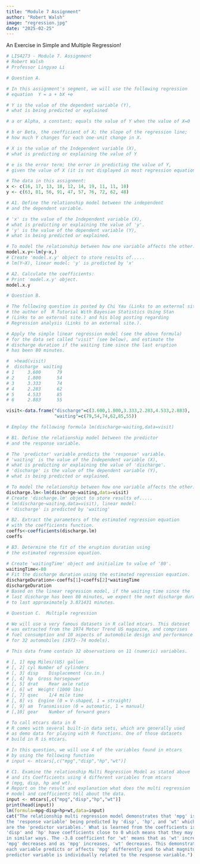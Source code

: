 ```yaml
---
title: "Module 7 Assignment"
author: "Robert Walsh"
image: "regression.jpg"
date: "2025-02-25"
---
```


An Exercise in Simple and Multiple Regression!

```r
# LIS4273 - Module 7. Assignment
# Robert Walsh
# Professor Lingyao Li

# Question A.

# In this assignment's segment, we will use the following regression
# equation  Y = a + bX +e

# Y is the value of the dependent variable (Y),
# what is being predicted or explained

# a or Alpha, a constant; equals the value of Y when the value of X=0

# b or Beta, the coefficient of X; the slope of the regression line;
# how much Y changes for each one-unit change in X.

# X is the value of the Independent variable (X),
# what is predicting or explaining the value of Y

# e is the error term; the error in predicting the value of Y,
# given the value of X (it is not displayed in most regression equations).

# The data in this assignment:
x <- c(16, 17, 13, 18, 12, 14, 19, 11, 11, 10)
y <- c(63, 81, 56, 91, 47, 57, 76, 72, 62, 48)

# A1. Define the relationship model between the independent
# and the dependent variable.

# 'x' is the value of the Independent variable (X),
# what is predicting or explaining the value of 'y'.
# 'y' is the value of the dependent variable (Y),
# what is being predicted or explained.

# To model the relationship between how one variable affects the other:
model.x.y<-lm(y~x,)
# Create 'model.x.y' object to store results of.....
# lm(Y~X), linear model: 'y' is predicted by 'x'

# A2. Calculate the coefficients:
# Print 'model.x.y' object.
model.x.y

# Question B.

# The following question is posted by Chi Yau (Links to an external site.)
# the author of  R Tutorial With Bayesian Statistics Using Stan
# (Links to an external site.) and his blog posting regarding
# Regression analysis (Links to an external site.).

# Apply the simple linear regression model (see the above formula)
# for the data set called "visit" (see below), and estimate the
# discharge duration if the waiting time since the last eruption
# has been 80 minutes.

#  >head(visit) 
#  discharge  waiting 
# 1     3.600      79 
# 2     1.800      54 
# 3     3.333      74 
# 4     2.283      62 
# 5     4.533      85 
# 6     2.883      55

visit<-data.frame("discharge"=c(3.600,1.800,3.333,2.283,4.533,2.883),
                  "waiting"=c(79,54,74,62,85,55))

# Employ the following formula lm(discharge~waiting,data=visit)

# B1. Define the relationship model between the predictor
# and the response variable.

# The 'predictor' variable predicts the 'response' variable.
# 'waiting' is the value of the Independent variable (X),
# what is predicting or explaining the value of 'discharge'.
# 'discharge' is the value of the dependent variable (Y),
# what is being predicted or explained.

# To model the relationship between how one variable affects the other:
discharge.lm<-lm(discharge~waiting,data=visit)
# Create 'discharge.lm' object to store results of.....
# lm(discharge~waiting,data=visit), linear model:
# 'discharge' is predicted by 'waiting'

# B2. Extract the parameters of the estimated regression equation
# with the coefficients function.
coeffs<-coefficients(discharge.lm)
coeffs

# B3. Determine the fit of the eruption duration using
# the estimated regression equation.

# Create 'waitingTime' object and initialize to value of '80'.
waitingTime<-80
# Fit the discharge duration using the estimated regression equation.
dischargeDuration<-coeffs[1]+coeffs[2]*waitingTime
dischargeDuration
# Based on the linear regression model, if the waiting time since the
# last discharge has been 80 minutes, we expect the next discharge duration
# to last approximately 3.871431 minutes.

# Question C.  Multiple regression

# We will use a very famous datasets in R called mtcars. This dateset
# was extracted from the 1974 Motor Trend US magazine, and comprises
# fuel consumption and 10 aspects of automobile design and performance
# for 32 automobiles (1973--74 models).

# This data frame contain 32 observations on 11 (numeric) variables.

# [, 1]	mpg	Miles/(US) gallon
# [, 2]	cyl	Number of cylinders
# [, 3]	disp	Displacement (cu.in.)
# [, 4]	hp	Gross horsepower
# [, 5]	drat	Rear axle ratio
# [, 6]	wt	Weight (1000 lbs)
# [, 7]	qsec	1/4 mile time
# [, 8]	vs	Engine (0 = V-shaped, 1 = straight)
# [, 9]	am	Transmission (0 = automatic, 1 = manual)
# [,10]	gear	Number of forward gears

# To call mtcars data in R
# R comes with several built-in data sets, which are generally used
# as demo data for playing with R functions. One of those datasets
# build in R is mtcars.

# In this question, we will use 4 of the variables found in mtcars
# by using the following function
# input <- mtcars[,c("mpg","disp","hp","wt")]

# C1. Examine the relationship Multi Regression Model as stated above
# and its Coefficients using 4 different variables from mtcars
# (mpg, disp, hp and wt).
# Report on the result and explanation what does the multi regression
# model and coefficients tell about the data.
input <- mtcars[,c("mpg","disp","hp","wt")]
print(head(input))
lm(formula=mpg~disp+hp+wt,data=input)
cat("The relationship multi regression model demonstrates that 'mpg' is 
the 'response variable' being predicted by 'disp', 'hp', and 'wt' which
are the 'predictor variables.' What is learned from the coefficients is that
'disp' and 'hp' have coefficients close to 0 which means that they may relate
in similar ways. The -3.8 coefficient for 'wt' means that as 'wt' increases,
'mpg' decreases and as 'mpg' increases, 'wt' decreases. This demonstrates how
each variable predicts or affects 'mpg' differently and to what magnitude. Each
predictor variable is individually related to the response variable.")













```
